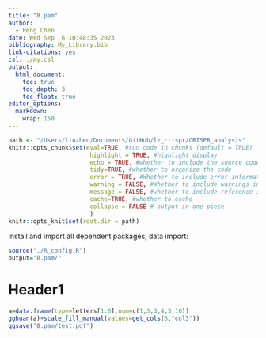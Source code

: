 ```yaml
---
title: "8.pam"
author:
  - Peng Chen
date: Wed Sep  6 10:48:35 2023
bibliography: My_Library.bib
link-citations: yes
csl: ./my.csl
output:
  html_document:
    toc: true
    toc_depth: 3
    toc_float: true
editor_options:
  markdown:
    wrap: 150
---
```


```r
path <- "/Users/liuzhen/Documents/GitHub/lz_crispr/CRISPR_analysis"
knitr::opts_chunk$set(eval=TRUE, #run code in chunks (default = TRUE)
                       highlight = TRUE, #highlight display
                       echo = TRUE, #whether to include the source code in the output
                       tidy=TRUE, #whether to organize the code
                       error = TRUE, #Whether to include error information in the output
                       warning = FALSE, #Whether to include warnings in the output (default = TRUE)
                       message = FALSE, #whether to include reference information in the output
                       cache=TRUE, #whether to cache
                       collapse = FALSE # output in one piece
                       )
knitr::opts_knit$set(root.dir = path)
```
Install and import all dependent packages, data import:
```r
source("./R_config.R")
output="8.pam/"
```
# Header1
```r
a=data.frame(type=letters[1:6],num=c(1,3,3,4,5,10))
gghuan(a)+scale_fill_manual(values=get_cols(6,"col3"))
ggsave("8.pam/test.pdf")
```

